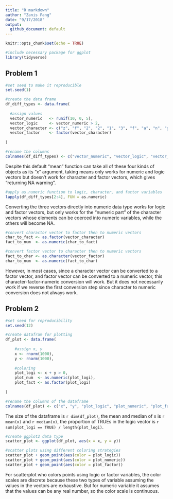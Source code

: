 ```yaml
---
title: "R markdown"
author: "Zanis Fang"
date: "9/17/2018"
output:
  github_document: default
---
```


```r
knitr::opts_chunk$set(echo = TRUE)

#include necessary package for ggplot
library(tidyverse)

```

## Problem 1

```r

#set seed to make it reproducible
set.seed(1)

#create the data frame
df_diff_types <- data.frame(
	
  #assign values
  vector_numeric   <- runif(10, 0, 5),
  vector_logic     <- vector_numeric > 2,
  vector_character <- c("z", "f", "2", "2", "1", "3", "f", "a", "n", "g"),
  vector_factor    <- factor(vector_character)
  
)

#rename the columns
colnames(df_diff_types) <- c("vector_numeric", "vector_logic", "vector_character", "vector_factor")

```

Despite this default "mean" function can take all of these four kinds of objects as its "x" argument, taking means only works for numeric and logic vectors but doesn't work for character and factor vectors, which gives "returning NA warning".

```r

#apply as.numeric function to logic, character, and factor variables
lapply(df_diff_types[2:4], FUN = as.numeric)

```

Converting the three vectors directly into numeric data type works for logic and factor vectors, but only works for the "numeric part" of the character vectors whose elements can be coerced into numeric variables, while the others will become NA.

```r

#convert charactor vector to factor then to numeric vectors
char_to_fact <- as.factor(vector_character)
fact_to_num  <- as.numeric(char_to_fact)

#convert factor vector to character then to numeric vectors
fact_to_char <- as.character(vector_factor)
char_to_num  <- as.numeric(fact_to_char)

```

However, in most cases, since a character vector can be converted to a factor vector, and factor vector can be converted to a numeric vector, this character-factor-numeric conversion will work. But it does not necessarily work if we reverse the first conversion step since character to numeric conversion does not always work.


## Problem 2

```r

#set seed for reproducibility
set.seed(12)

#create datafram for plotting
df_plot <- data.frame(
	
	#assign x, y
	x <- rnorm(1000),
	y <- rnorm(1000),
	
	#coloring
	plot_logi <- x + y > 0,
	plot_num  <- as.numeric(plot_logi),
	plot_fact <- as.factor(plot_logi)
	
)

#rename the columns of the dataframe
colnames(df_plot) <- c("x", "y", "plot_logic", "plot_numeric", "plot_factor")

```

The size of the dataframe is `r dim(df_plot)`, the mean and median of x is `r mean(x)` and `r median(x)`, the proportion of TRUEs in the logic vector is `r sum(plot_logi == TRUE) / length(plot_logi)`.

```r

#create ggplot2 data type
scatter_plot <- ggplot(df_plot, aes(x = x, y = y))

#scatter plots using different coloring strategies
scatter_plot + geom_point(aes(color = plot_logic))
scatter_plot + geom_point(aes(color = plot_numeric))
scatter_plot + geom_point(aes(color = plot_factor))

```

For scatterplot who colors points using logic or factor variables, the color scales are discrete because these two types of variable assuming the values in the vectors are exhaustive. But for numeric variable it assumes that the values can be any real number, so the color scale is continuous.
